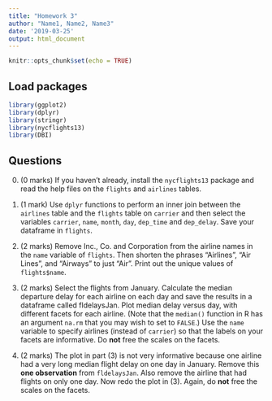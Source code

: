 ```yaml
---
title: "Homework 3"
author: "Name1, Name2, Name3"
date: '2019-03-25'
output: html_document
---
```


```r
knitr::opts_chunk$set(echo = TRUE)
```

## Load packages

```r
library(ggplot2)
library(dplyr)
library(stringr)
library(nycflights13)
library(DBI)
```

## Questions

0. (0 marks) If you haven't already, install
the `nycflights13` package and read the 
help files on the 
`flights` and `airlines` tables.

1. (1 mark) 
Use `dplyr` functions to perform an inner join between the `airlines` table
and the `flights` table on `carrier` and 
then select the variables
`carrier`, `name`, `month`, `day`, `dep_time`
and `dep_delay`.
Save your dataframe in `flights`.

2. (2 marks) Remove Inc., Co. and Corporation from the airline names in the
`name` variable of `flights`. Then shorten the phrases "Airlines",
"Air Lines", and "Airways" to just "Air". Print out the 
unique values of `flights$name`.


3. (2 marks) Select the flights from January. Calculate the median departure 
delay for each airline on each day and save the results in a 
dataframe called fldelaysJan. Plot median delay versus day, 
with different facets for each airline. (Note that
the `median()` function in R has an argument `na.rm`
that you may wish to set to `FALSE`.) 
Use the `name` variable
to specify airlines (instead of `carrier`) so that the labels
on your facets are informative. Do **not** free
the scales on the facets.

4. (2 marks) The plot in part (3) is not very informative because one airline 
had a very long median flight delay on one day in January. Remove this 
**one observation** from `fldelaysJan`. Also remove 
the airline
that had flights on only one day. Now redo the plot in (3).
Again, do **not** free the scales on the facets.

